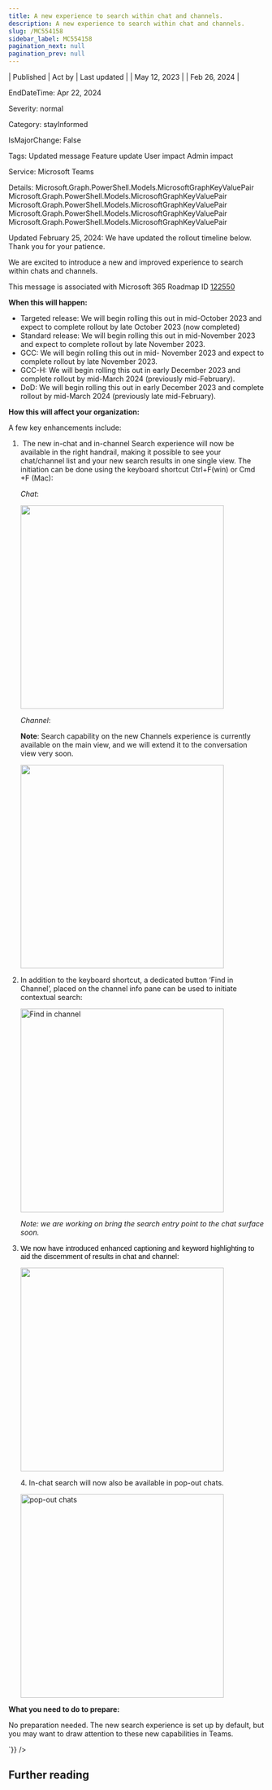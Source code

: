 ```yaml
---
title: A new experience to search within chat and channels.
description: A new experience to search within chat and channels.
slug: /MC554158
sidebar_label: MC554158
pagination_next: null
pagination_prev: null
---
```



| Published | Act by | Last updated |
| May 12, 2023 |  | Feb 26, 2024 |

EndDateTime: Apr 22, 2024

Severity: normal

Category: stayInformed

IsMajorChange: False

Tags: Updated message Feature update User impact Admin impact

Service: Microsoft Teams

Details: Microsoft.Graph.PowerShell.Models.MicrosoftGraphKeyValuePair Microsoft.Graph.PowerShell.Models.MicrosoftGraphKeyValuePair Microsoft.Graph.PowerShell.Models.MicrosoftGraphKeyValuePair Microsoft.Graph.PowerShell.Models.MicrosoftGraphKeyValuePair Microsoft.Graph.PowerShell.Models.MicrosoftGraphKeyValuePair

<div dangerouslySetInnerHTML={{__html:`
<p>Updated February 25, 2024: We have updated the rollout timeline below. Thank you for your patience.</p><p>We are excited to introduce a new and improved experience to search within chats and channels.&nbsp;&nbsp;<br></p><p>This message is associated with Microsoft 365 Roadmap ID <a href="https://www.microsoft.com/microsoft-365/roadmap?rtc=1&amp;searchterms=98121&amp;filters=&amp;searchterms=122550" target="_blank">122550</a></p><p><b>When this will happen:</b><br></p><ul><li>Targeted release: We will begin rolling this out in mid-October 2023 and expect to complete rollout by late October 2023 (now completed)
</li><li>Standard release: We will begin rolling this out in mid-November 2023 and expect to complete rollout by late November 2023.
</li><li>GCC: We will begin rolling this out in mid- November 2023 and expect to complete rollout by late November 2023.
</li><li>GCC-H: We will begin rolling this out in early December 2023 and complete rollout by mid-March 2024 (previously mid-February). 
</li><li>DoD: We will begin rolling this out in early December 2023 and complete rollout by mid-March 2024 (previously late mid-February).</li></ul><p><b>How this will affect your organization:</b></p><p>A few key enhancements include:</p><ol><li><p>&nbsp;The new in-chat and in-channel Search experience will now be available in the right handrail, making it possible to see your chat/channel list and your new search results in one single view. The initiation can be done using the keyboard shortcut Ctrl+F(win) or Cmd +F (Mac):</p><p><i>Chat</i>:</p><p><img src="https://img-prod-cms-rt-microsoft-com.akamaized.net/cms/api/am/imageFileData/RW13PMX?ver=80d4" style="width: 400px;"></p><p><i>Channel</i>:</p><p><b>Note</b>: Search capability on the new Channels experience is currently available on the main view, and we will extend it to the conversation view very soon.</p><p><img src="https://img-prod-cms-rt-microsoft-com.akamaized.net/cms/api/am/imageFileData/RW13Ndt?ver=4fab" style="width: 400px;"><br></p></li><li>In addition to the keyboard shortcut, a dedicated button ‘Find in Channel’, placed on the channel info pane can be used to initiate contextual search:<p></p><p><img src="https://img-prod-cms-rt-microsoft-com.akamaized.net/cms/api/am/imageFileData/RW13PN9?ver=d16a" style="width: 400px;" alt="Find in channel"></p><p><i>Note: we are working on bring the search entry point to the chat surface soon.&nbsp;</i> &nbsp; &nbsp;</p><p></p></li><li><span style="color: rgb(0, 0, 0); font-family: sans-serif; font-size: 14px; font-style: normal; font-variant-ligatures: normal; font-variant-caps: normal; font-weight: 400; letter-spacing: normal; orphans: 2; text-align: left; text-indent: 0px; text-transform: none; white-space: normal; widows: 2; word-spacing: 0px; -webkit-text-stroke-width: 0px; background-color: rgb(255, 255, 255); text-decoration-thickness: initial; text-decoration-style: initial; text-decoration-color: initial; display: inline !important; float: none;">We now have introduced enhanced captioning and keyword highlighting to aid the discernment of results in chat and channel:</span><br><p><img src="https://img-prod-cms-rt-microsoft-com.akamaized.net/cms/api/am/imageFileData/RW13PNp?ver=30dd" style="width: 400px;"><br></p></li><alt="keyword highlighting"li="">4.	In-chat search will now also be available in pop-out chats.<br><p><img src="https://img-prod-cms-rt-microsoft-com.akamaized.net/cms/api/am/imageFileData/RW13Sqb?ver=30d9" style="width: 400px;" alt="pop-out chats"><br></p></alt="keyword></ol><p><b>What you need to do to prepare:</b><br></p><p>No preparation needed. The new search experience is set up by default, but you may want to draw attention to these new capabilities in Teams.</p>
`}} />

## Further reading
